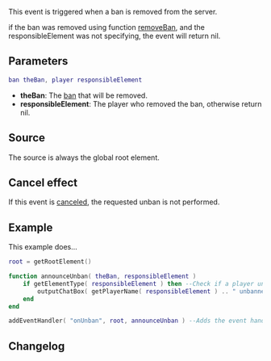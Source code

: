 
{{Server event}}
This event is triggered when a ban is removed from the server.

if the ban was removed using function [[/removeBan.md|removeBan]], and the responsibleElement was not specifying, the event will return nil.

==Parameters==
<syntaxhighlight lang="lua">
ban theBan, player responsibleElement
</syntaxhighlight> 

*'''theBan ''': The [[/ban.md|ban]] that will be removed.
*'''responsibleElement''': The player who removed the ban, otherwise return nil.

==Source==
The source is always the global root element.

==Cancel effect==
If this event is [[/Event_system#Canceling.md|canceled]], the requested unban is not performed.

==Example== 
<!-- Explain what the example is in a single sentance -->
This example does...
<!-- Add the code below, an emphasis should be on making it clear, not optimized. You could provide two versions if you wish, one clear and well commented, the other optimized -->
<syntaxhighlight lang="lua">
root = getRootElement()

function announceUnban( theBan, responsibleElement )
	if getElementType( responsibleElement ) then --Check if a player unbanned the IP/Serial
		outputChatBox( getPlayerName( responsibleElement ) .. " unbanned " .. ( getBanSerial(theBan) or getBanIP(theBan) ) ) --Output to the chatbox saying the player has unbanned the IP/Serial
	end
end

addEventHandler( "onUnban", root, announceUnban ) --Adds the event handler for 'onUnban'
</syntaxhighlight>

==Changelog==
{{ChangelogHeader}}
{{ChangelogItem|1.3.0-9.03908|Fixed/added responsible element parameter}}

{{See also/Server event|Server events}}